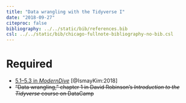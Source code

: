 ```yaml
---
title: "Data wrangling with the Tidyverse I"
date: "2018-09-27"
citeproc: false
bibliography: ../../static/bib/references.bib
csl: ../../static/bib/chicago-fullnote-bibliography-no-bib.csl
---
```


# Required

- <i class="fas fa-book"></i> [5.1–5.3 in *ModernDive*](https://moderndive.com/5-wrangling.html) [@IsmayKim:2018]
- <i class="fas fa-laptop-code"></i> ~~"Data wrangling," chapter 1 in David Robinson's *Introduction to the Tidyverse* course on DataCamp~~
